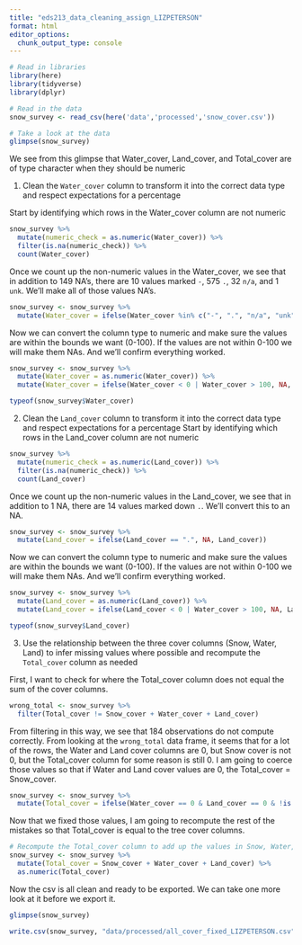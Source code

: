 ```yaml
---
title: "eds213_data_cleaning_assign_LIZPETERSON"
format: html
editor_options: 
  chunk_output_type: console
---
```


```r
# Read in libraries
library(here)
library(tidyverse)
library(dplyr)
```

```r
# Read in the data
snow_survey <- read_csv(here('data','processed','snow_cover.csv'))

# Take a look at the data
glimpse(snow_survey)
```

We see from this glimpse that Water_cover, Land_cover, and Total_cover are of type character when they should be numeric 

1. Clean the `Water_cover` column to transform it into the correct data type and respect expectations for a percentage

Start by identifying which rows in the Water_cover column are not numeric

```r
snow_survey %>% 
  mutate(numeric_check = as.numeric(Water_cover)) %>% 
  filter(is.na(numeric_check)) %>% 
  count(Water_cover)
```

Once we count up the non-numeric values in the Water_cover, we see that in addition to 149 NA's, there are 10 values marked `-`, 575 `.`, 32 `n/a`, and 1 `unk`. We'll make all of those values NA's. 

```r
snow_survey <- snow_survey %>%
  mutate(Water_cover = ifelse(Water_cover %in% c("-", ".", "n/a", "unk"), NA, Water_cover))
```

Now we can convert the column type to numeric and make sure the values are within the bounds we want (0-100). If the values are not within 0-100 we will make them NAs. And we'll confirm everything worked.
```r
snow_survey <- snow_survey %>%
  mutate(Water_cover = as.numeric(Water_cover)) %>% 
  mutate(Water_cover = ifelse(Water_cover < 0 | Water_cover > 100, NA, Water_cover))

typeof(snow_survey$Water_cover)
```


2. Clean the `Land_cover` column to transform it into the correct data type and respect expectations for a percentage
Start by identifying which rows in the Land_cover column are not numeric
```r
snow_survey %>% 
  mutate(numeric_check = as.numeric(Land_cover)) %>% 
  filter(is.na(numeric_check)) %>% 
  count(Land_cover)
```

Once we count up the non-numeric values in the Land_cover, we see that in addition to 1 NA, there are 14 values marked down `.`. We'll convert this to an NA. 

```r
snow_survey <- snow_survey %>%
  mutate(Land_cover = ifelse(Land_cover == ".", NA, Land_cover))
```

Now we can convert the column type to numeric and make sure the values are within the bounds we want (0-100). If the values are not within 0-100 we will make them NAs. And we'll confirm everything worked.
```r
snow_survey <- snow_survey %>%
  mutate(Land_cover = as.numeric(Land_cover)) %>% 
  mutate(Land_cover = ifelse(Land_cover < 0 | Water_cover > 100, NA, Land_cover))

typeof(snow_survey$Land_cover)
```

3. Use the relationship between the three cover columns (Snow, Water, Land) to infer missing values where possible and recompute the `Total_cover` column as needed

First, I want to check for where the Total_cover column does not equal the sum of the cover columns.
```r
wrong_total <- snow_survey %>% 
  filter(Total_cover != Snow_cover + Water_cover + Land_cover)
```

From filtering in this way, we see that 184 observations do not compute correctly. From looking at the `wrong_total` data frame, it seems that for a lot of the rows, the Water and Land cover columns are 0, but Snow cover is not 0, but the Total_cover column for some reason is still 0. I am going to coerce those values so that if Water and Land cover values are 0, the Total_cover = Snow_cover.

```r
snow_survey <- snow_survey %>%
  mutate(Total_cover = ifelse(Water_cover == 0 & Land_cover == 0 & !is.na(Snow_cover), Snow_cover, Total_cover))
```

Now that we fixed those values, I am going to recompute the rest of the mistakes so that Total_cover is equal to the tree cover columns. 
```r
# Recompute the Total_cover column to add up the values in Snow, Water, and Land columns. 
snow_survey <- snow_survey %>% 
  mutate(Total_cover = Snow_cover + Water_cover + Land_cover) %>% 
  as.numeric(Total_cover)
```

Now the csv is all clean and ready to be exported. We can take one more look at it before we export it. 

```r
glimpse(snow_survey)
```

```r
write.csv(snow_survey, "data/processed/all_cover_fixed_LIZPETERSON.csv", row.names = FALSE)
```

